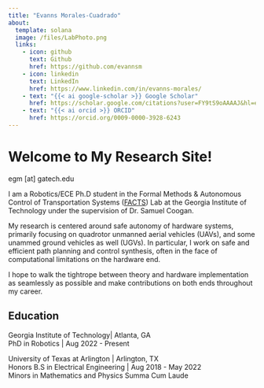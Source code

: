 ```yaml
---
title: "Evanns Morales-Cuadrado"
about:
  template: solana
  image: /files/LabPhoto.png
  links:
    - icon: github
      text: Github
      href: https://github.com/evannsm
    - icon: linkedin
      text: LinkedIn
      href: https://www.linkedin.com/in/evanns-morales/
    - text: "{{< ai google-scholar >}} Google Scholar"
      href: https://scholar.google.com/citations?user=FY9tS9oAAAAJ&hl=en
    - text: "{{< ai orcid >}} ORCID"
      href: https://orcid.org/0009-0000-3928-6243
---
```



# Welcome to My Research Site!

egm \[at\] gatech.edu

I am a Robotics/ECE Ph.D student in the Formal Methods & Autonomous Control of Transportation Systems ([FACTS](https://coogan.ece.gatech.edu/)) Lab at the Georgia Institute of Technology under the supervision of Dr. Samuel Coogan.

My research is centered around safe autonomy of hardware systems, primarily focusing on quadrotor unmanned aerial vehicles (UAVs), and some unammed ground vehicles as well (UGVs). In particular, I work on safe and efficient path planning and control synthesis, often in the face of computational limitations on the hardware end.

I hope to walk the tightrope between theory and hardware implementation as seamlessly as possible and make contributions on both ends throughout my career.

## Education

Georgia Institute of Technology| Atlanta, GA  
PhD in Robotics | Aug 2022 - Present

University of Texas at Arlington | Arlington, TX  
Honors B.S in Electrical Engineering | Aug 2018 - May 2022  
Minors in Mathematics and Physics
Summa Cum Laude
